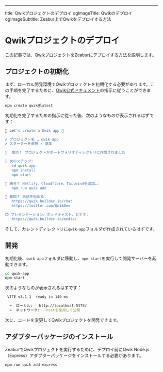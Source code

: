 ---
title: Qwikプロジェクトのデプロイ
ogImageTitle: Qwikのデプロイ
ogImageSubtitle: Zeabur上でQwikをデプロイする方法

# Qwikプロジェクトのデプロイ

この記事では、[Qwik](https://qwik.builder.io)プロジェクトをZeaburにデプロイする方法を説明します。

## プロジェクトの初期化

まず、ローカル開発環境でQwikプロジェクトを初期化する必要があります。この手順を完了するために、[Qwik公式ドキュメント](https://qwik.builder.io/docs/getting-started/)の指示に従うことができます。

```bash
npm create qwik@latest
```

初期化を完了するための指示に従った後、次のようなものが表示されるはずです：

```bash
💫 Let's create a Qwik app 💫

✔ プロジェクト名 … qwik-app
✔ スターターを選択 › 基本

🦄  成功！ プロジェクトがポートフォリオディレクトリに作成されました

🐰 次のステップ:
   cd qwik-app
   npm install
   npm start

💬 統合？ Netlify、Cloudflare、Tailwindを追加…：
   npm run qwik add

💬 質問？ 会話を始める：
   https://qwik.builder.io/chat
   https://twitter.com/QwikDev

📺 プレゼンテーション、ポッドキャスト、ビデオ:
   https://qwik.builder.io/media/
```

そして、カレントディレクトリに`qwik-app`フォルダが作成されているはずです。

## 開発

初期化後、`qwik-app`フォルダに移動し、`npm start`を実行して開発サーバーを起動できます。

```bash
cd qwik-app
npm start
```

次のようなものが表示されるはずです：

```bash
 VITE v3.1.1  ready in 140 ms

  ➜  ローカル:   http://localhost:5174/
  ➜  ネットワーク: --hostを使用して公開
```

次に、コードを変更してQwikプロジェクトを開発できます。

## アダプターパッケージのインストール

ZeaburでQwikプロジェクトを実行するために、デプロイ前にQwik Node.js（Express）アダプターパッケージをインストールする必要があります。

```bash
npm run qwik add express
```